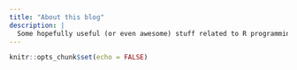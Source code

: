 ```yaml
---
title: "About this blog"
description: |
  Some hopefully useful (or even awesome) stuff related to R programming.
---
```


```r
knitr::opts_chunk$set(echo = FALSE)
```
